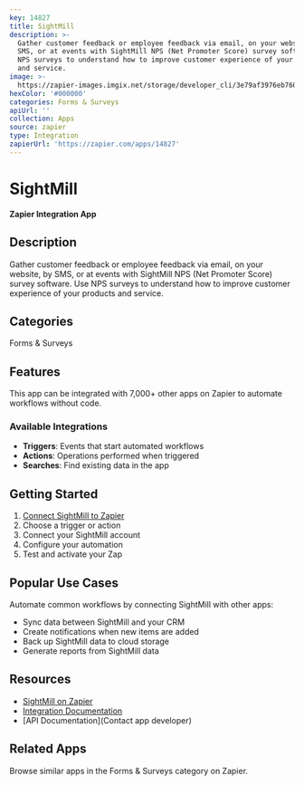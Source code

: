 ```yaml
---
key: 14827
title: SightMill
description: >-
  Gather customer feedback or employee feedback via email, on your website, by
  SMS, or at events with SightMill NPS (Net Promoter Score) survey software. Use
  NPS surveys to understand how to improve customer experience of your products
  and service.
image: >-
  https://zapier-images.imgix.net/storage/developer_cli/3e79af3976eb760d0009f92f367e3923.png?auto=format%2Ccompress&ixlib=python-3.0.0&q=50
hexColor: '#000000'
categories: Forms & Surveys
apiUrl: ''
collection: Apps
source: zapier
type: Integration
zapierUrl: 'https://zapier.com/apps/14827'
---
```

# SightMill

**Zapier Integration App**

## Description

Gather customer feedback or employee feedback via email, on your website, by SMS, or at events with SightMill NPS (Net Promoter Score) survey software. Use NPS surveys to understand how to improve customer experience of your products and service.

## Categories

Forms & Surveys

## Features

This app can be integrated with 7,000+ other apps on Zapier to automate workflows without code.

### Available Integrations

- **Triggers**: Events that start automated workflows
- **Actions**: Operations performed when triggered
- **Searches**: Find existing data in the app

## Getting Started

1. [Connect SightMill to Zapier](https://zapier.com/apps/14827)
2. Choose a trigger or action
3. Connect your SightMill account
4. Configure your automation
5. Test and activate your Zap

## Popular Use Cases

Automate common workflows by connecting SightMill with other apps:

- Sync data between SightMill and your CRM
- Create notifications when new items are added
- Back up SightMill data to cloud storage
- Generate reports from SightMill data

## Resources

- [SightMill on Zapier](https://zapier.com/apps/14827)
- [Integration Documentation](https://zapier.com/apps/14827/integrations)
- [API Documentation](Contact app developer)

## Related Apps

Browse similar apps in the Forms & Surveys category on Zapier.
